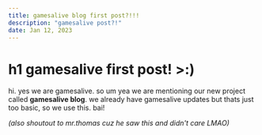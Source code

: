```yaml
---
title: gamesalive blog first post?!!!
description: "gamesalive post?!"
date: Jan 12, 2023
---
```

# h1 gamesalive first post! >:)

hi. yes we are gamesalive. so um yea we are mentioning our new project called **gamesalive blog**. we already have gamesalive updates but thats just too basic, so we use this. bai!

_(also shoutout to mr.thomas cuz he saw this and didn't care LMAO)_